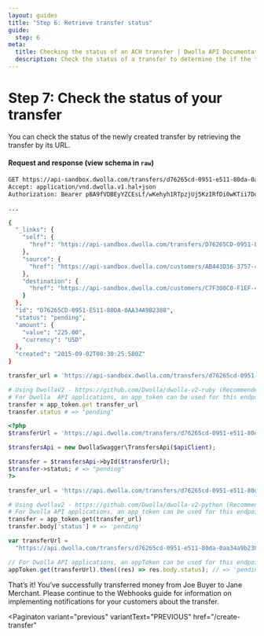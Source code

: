 ```yaml
---
layout: guides
title: "Step 6: Retrieve transfer status"
guide:
  step: 6
meta:
  title: Checking the status of an ACH transfer | Dwolla API Documentation
  description: Check the status of a transfer to determine the if the transfer was successful or identify issues.
---
```


# Step 7: Check the status of your transfer

You can check the status of the newly created transfer by retrieving the transfer by its URL.

#### Request and response (view schema in `raw`)

```bash
GET https://api-sandbox.dwolla.com/transfers/d76265cd-0951-e511-80da-0aa34a9b2388
Accept: application/vnd.dwolla.v1.hal+json
Authorization: Bearer pBA9fVDBEyYZCEsLf/wKehyh1RTpzjUj5KzIRfDi0wKTii7DqY

...

{
  "_links": {
    "self": {
      "href": "https://api-sandbox.dwolla.com/transfers/D76265CD-0951-E511-80DA-0AA34A9B2388"
    },
    "source": {
      "href": "https://api-sandbox.dwolla.com/customers/AB443D36-3757-44C1-A1B4-29727FB3111C"
    },
    "destination": {
      "href": "https://api-sandbox.dwolla.com/customers/C7F300C0-F1EF-4151-9BBE-005005AC3747"
    }
  },
  "id": "D76265CD-0951-E511-80DA-0AA34A9B2388",
  "status": "pending",
  "amount": {
    "value": "225.00",
    "currency": "USD"
  },
  "created": "2015-09-02T00:30:25.580Z"
}
```

```ruby
transfer_url = 'https://api-sandbox.dwolla.com/transfers/d76265cd-0951-e511-80da-0aa34a9b2388'

# Using DwollaV2 - https://github.com/Dwolla/dwolla-v2-ruby (Recommended)
# For Dwolla  API applications, an app_token can be used for this endpoint. (https://docs.dwolla.com/#application-authorization)
transfer = app_token.get transfer_url
transfer.status # => "pending"
```

```php
<?php
$transferUrl = 'https://api.dwolla.com/transfers/d76265cd-0951-e511-80da-0aa34a9b2388';

$transfersApi = new DwollaSwagger\TransfersApi($apiClient);

$transfer = $transfersApi->byId($transferUrl);
$transfer->status; # => "pending"
?>
```

```python
transfer_url = 'https://api.dwolla.com/transfers/d76265cd-0951-e511-80da-0aa34a9b2388'

# Using dwollav2 - https://github.com/Dwolla/dwolla-v2-python (Recommended)
# For Dwolla API applications, an app_token can be used for this endpoint. (https://docs.dwolla.com/#application-authorization)
transfer = app_token.get(transfer_url)
transfer.body['status'] # => 'pending'
```

```javascript
var transferUrl =
  "https://api.dwolla.com/transfers/d76265cd-0951-e511-80da-0aa34a9b2388";

// For Dwolla API applications, an appToken can be used for this endpoint. (https://docs.dwolla.com/#application-authorization)
appToken.get(transferUrl).then((res) => res.body.status); // => 'pending'
```

That’s it! You’ve successfully transferred money from Joe Buyer to Jane Merchant. Please continue to the Webhooks guide for information on implementing notifications for your customers about the transfer.

<Paginaton
  variant="previous"
  variantText="PREVIOUS"
  href="/create-transfer"
></Paginaton>
